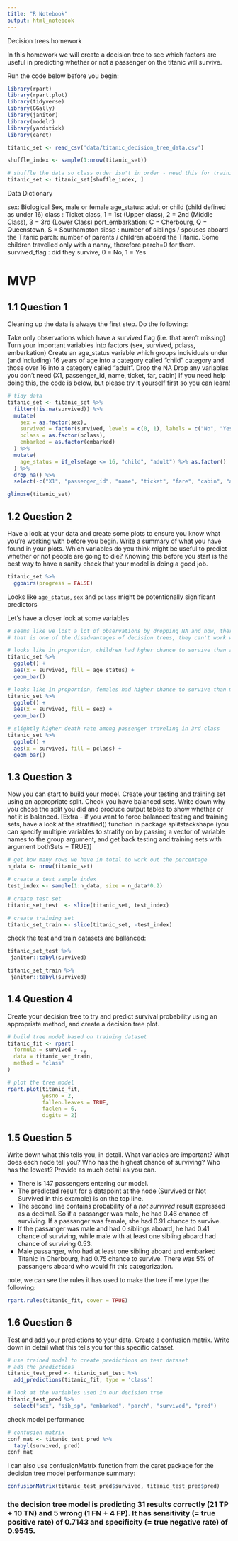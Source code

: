 ```yaml
---
title: "R Notebook"
output: html_notebook
---
```


Decision trees homework

In this homework we will create a decision tree to see which factors are useful in predicting whether or not a passenger on the titanic will survive.

Run the code below before you begin:

```r
library(rpart)
library(rpart.plot)
library(tidyverse)
library(GGally)
library(janitor)
library(modelr)
library(yardstick)
library(caret)

titanic_set <- read_csv('data/titanic_decision_tree_data.csv')

shuffle_index <- sample(1:nrow(titanic_set))

# shuffle the data so class order isn't in order - need this for training/testing split later on 
titanic_set <- titanic_set[shuffle_index, ]
```

Data Dictionary

sex: Biological Sex, male or female
age_status: adult or child (child defined as under 16)
class : Ticket class, 1 = 1st (Upper class), 2 = 2nd (Middle Class), 3 = 3rd (Lower Class)
port_embarkation: C = Cherbourg, Q = Queenstown, S = Southampton
sibsp : number of siblings / spouses aboard the Titanic
parch: number of parents / children aboard the Titanic. Some children travelled only with a nanny, therefore parch=0 for them.
survived_flag : did they survive, 0 = No, 1 = Yes


# MVP

## 1.1 Question 1

Cleaning up the data is always the first step. Do the following:

Take only observations which have a survived flag (i.e. that aren’t missing)
Turn your important variables into factors (sex, survived, pclass, embarkation)
Create an age_status variable which groups individuals under (and including) 16 years of age into a category called “child” category and those over 16 into a category called “adult”.
Drop the NA
Drop any variables you don’t need (X1, passenger_id, name, ticket, far, cabin)
If you need help doing this, the code is below, but please try it yourself first so you can learn!

```r
# tidy data
titanic_set <- titanic_set %>% 
  filter(!is.na(survived)) %>% 
  mutate(
    sex = as.factor(sex),
    survived = factor(survived, levels = c(0, 1), labels = c("No", "Yes")),
    pclass = as.factor(pclass),
    embarked = as.factor(embarked)
  ) %>% 
  mutate(
    age_status = if_else(age <= 16, "child", "adult") %>% as.factor()
  ) %>% 
  drop_na() %>% 
  select(-c("X1", "passenger_id", "name", "ticket", "fare", "cabin", "age"))

glimpse(titanic_set)
```

## 1.2 Question 2

Have a look at your data and create some plots to ensure you know what you’re working with before you begin. Write a summary of what you have found in your plots. Which variables do you think might be useful to predict whether or not people are going to die? Knowing this before you start is the best way to have a sanity check that your model is doing a good job.

```r
titanic_set %>% 
  ggpairs(progress = FALSE)
```

Looks like `age_status`, `sex` and `pclass` might be potentionally significant predictors

Let's have a closer look at some variables

```r
# seems like we lost a lot of observations by dropping NA and now, there is now more survivals in our data set than people who died (oposite to the original data set)
# that is one of the disadvantages of decision trees, they can't work with NA and dropping them might lead to biasing of the data

# looks like in proportion, children had hgher chance to survive than adults
titanic_set %>% 
  ggplot() +
  aes(x = survived, fill = age_status) +
  geom_bar()

# looks like in proportion, females had higher chance to survive than males
titanic_set %>% 
  ggplot() +
  aes(x = survived, fill = sex) +
  geom_bar()

# slightly higher death rate among passenger traveling in 3rd class
titanic_set %>% 
  ggplot() +
  aes(x = survived, fill = pclass) +
  geom_bar()
```

## 1.3 Question 3

Now you can start to build your model. Create your testing and training set using an appropriate split. Check you have balanced sets. Write down why you chose the split you did and produce output tables to show whether or not it is balanced. [Extra - if you want to force balanced testing and training sets, have a look at the stratified() function in package splitstackshape (you can specify multiple variables to stratify on by passing a vector of variable names to the group argument, and get back testing and training sets with argument bothSets = TRUE)]

```r
# get how many rows we have in total to work out the percentage
n_data <- nrow(titanic_set)

# create a test sample index
test_index <- sample(1:n_data, size = n_data*0.2)

# create test set
titanic_set_test  <- slice(titanic_set, test_index)

# create training set
titanic_set_train <- slice(titanic_set, -test_index)
```

check the test and train datasets are ballanced:

```r
titanic_set_test %>%
 janitor::tabyl(survived)
```

```r
titanic_set_train %>%
 janitor::tabyl(survived)
```

## 1.4 Question 4

Create your decision tree to try and predict survival probability using an appropriate method, and create a decision tree plot.

```r
# build tree model based on training dataset
titanic_fit <- rpart(
  formula = survived ~ ., 
  data = titanic_set_train, 
  method = 'class'
)

# plot the tree model
rpart.plot(titanic_fit, 
           yesno = 2, 
           fallen.leaves = TRUE, 
           faclen = 6, 
           digits = 2)
```

## 1.5 Question 5

Write down what this tells you, in detail. What variables are important? What does each node tell you? Who has the highest chance of surviving? Who has the lowest? Provide as much detail as you can.

* There is 147 passengers entering our model.
* The predicted result for a datapoint at the node (Survived or Not Survived in this example) is on the top line.
* The second line contains probability of a *not survived* result expressed as a decimal. So if a passanger was male, he had 0.46 chance of surviving. If a passanger was female, she had 0.91 chance to survive. 
* If the passanger was male and had 0 siblings aboard, he had 0.41 chance of surviving, while male with at least one sibling aboard had chance of surviving 0.53.
* Male passanger, who had at least one sibling aboard and embarked Titanic in Cherbourg, had 0.75 chance to survive. There was 5% of passangers aboard who would fit this categorization.

note, we can see the rules it has used to make the tree if we type the following:

```r
rpart.rules(titanic_fit, cover = TRUE)
```

## 1.6 Question 6

Test and add your predictions to your data. Create a confusion matrix. Write down in detail what this tells you for this specific dataset.

```r
# use trained model to create predictions on test dataset
# add the predictions
titanic_test_pred <- titanic_set_test %>%
  add_predictions(titanic_fit, type = 'class')
```

```r
# look at the variables used in our decision tree
titanic_test_pred %>% 
  select("sex", "sib_sp", "embarked", "parch", "survived", "pred")
```

check model performance

```r
# confusion matrix
conf_mat <- titanic_test_pred %>% 
  tabyl(survived, pred)
conf_mat
```

I can also use confusionMatrix function from the caret package for the decision tree model performance summary:

```r
confusionMatrix(titanic_test_pred$survived, titanic_test_pred$pred)
```

### the decision tree model is predicting 31 results correctly (21 TP + 10 TN) and 5 wrong (1 FN + 4 FP). It has sensitivity (= true positive rate) of 0.7143 and specificity (= true negative rate) of 0.9545.